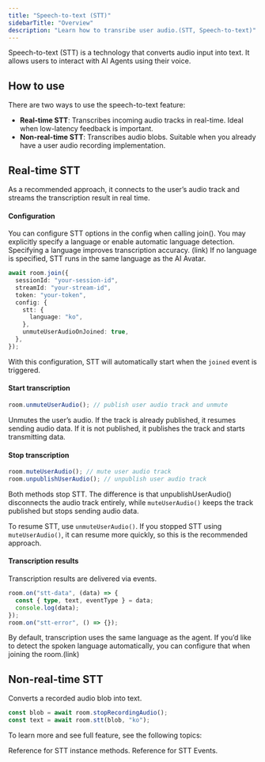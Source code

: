```yaml
---
title: "Speech-to-text (STT)"
sidebarTitle: "Overview"
description: "Learn how to transribe user audio.(STT, Speech-to-text)"
---
```


Speech-to-text (STT) is a technology that converts audio input into text. It allows users to interact with AI Agents using their voice.

## How to use

There are two ways to use the speech-to-text feature:

- **Real-time STT**: Transcribes incoming audio tracks in real-time. Ideal when low-latency feedback is important.
- **Non-real-time STT**: Transcribes audio blobs. Suitable when you already have a user audio recording implementation.

## Real-time STT

As a recommended approach, it connects to the user’s audio track and streams the transcription result in real time.

#### Configuration

You can configure STT options in the config when calling join(). You may explicitly specify a language or enable automatic language detection. Specifying a language improves transcription accuracy. (link) If no language is specified, STT runs in the same language as the AI Avatar.

```typescript
await room.join({
  sessionId: "your-session-id",
  streamId: "your-stream-id",
  token: "your-token",
  config: {
    stt: {
      language: "ko",
    },
    unmuteUserAudioOnJoined: true,
  },
});
```

With this configuration, STT will automatically start when the `joined` event is triggered.

#### Start transcription

```typescript
room.unmuteUserAudio(); // publish user audio track and unmute
```

Unmutes the user’s audio. If the track is already published, it resumes sending audio data. If it is not published, it publishes the track and starts transmitting data.

#### Stop transcription

```typescript
room.muteUserAudio(); // mute user audio track
room.unpublishUserAudio(); // unpublish user audio track
```

Both methods stop STT.
The difference is that unpublishUserAudio() disconnects the audio track entirely, while `muteUserAudio()` keeps the track published but stops sending audio data.

To resume STT, use `unmuteUserAudio()`.
If you stopped STT using `muteUserAudio()`, it can resume more quickly, so this is the recommended approach.

#### Transcription results

Transcription results are delivered via events.

```typescript
room.on("stt-data", (data) => {
  const { type, text, eventType } = data;
  console.log(data);
});
room.on("stt-error", () => {});
```

By default, transcription uses the same language as the agent.
If you’d like to detect the spoken language automatically, you can configure that when joining the room.(link)

## Non-real-time STT

Converts a recorded audio blob into text.

```typescript
const blob = await room.stopRecordingAudio();
const text = await room.stt(blob, "ko");
```

To learn more and see full feature, see the following topics:

<CardGroup cols="2">
  <Card
    title="STT Instance methods"
    icon="signal-stream"
    href="/pages/instance_Methods#unmuteuseraudio"
  >
    Reference for STT instance methods.
  </Card>
  <Card
    title="STT Events"
    icon="signal-stream"
    href="/pages/events#param-stt-data"
  >
    Reference for STT Events.
  </Card>
</CardGroup>
